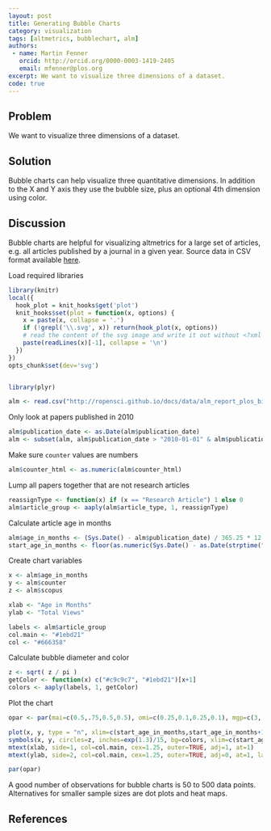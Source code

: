 ```yaml
---
layout: post
title: Generating Bubble Charts
category: visualization
tags: [altmetrics, bubblechart, alm]
authors:
 - name: Martin Fenner
   orcid: http://orcid.org/0000-0003-1419-2405
   email: mfenner@plos.org
excerpt: We want to visualize three dimensions of a dataset.
code: true
---
```


## Problem

We want to visualize three dimensions of a dataset.

## Solution

Bubble charts can help visualize three quantitative dimensions. In addition to the X and Y axis they use the bubble size, plus an optional 4th dimension using color.

## Discussion

Bubble charts are helpful for visualizing altmetrics for a large set of articles, e.g. all articles published by a journal in a given year. Source data in CSV format available [here](/docs/data/alm_report_plos_biology_2013-05-20.csv).

Load required libraries

```r

library(knitr)
local({
  hook_plot = knit_hooks$get('plot')
  knit_hooks$set(plot = function(x, options) {
    x = paste(x, collapse = '.')
    if (!grepl('\\.svg', x)) return(hook_plot(x, options))
    # read the content of the svg image and write it out without <?xml ... ?>
    paste(readLines(x)[-1], collapse = '\n')
  })
})
opts_chunk$set(dev='svg')


library(plyr)
```

```r
alm <- read.csv("http://ropensci.github.io/docs/data/alm_report_plos_biology_2013-05-20.csv", stringsAsFactors=FALSE, na.strings=c("0"))
```

Only look at papers published in 2010

```r
alm$publication_date <- as.Date(alm$publication_date)
alm <- subset(alm, alm$publication_date > "2010-01-01" & alm$publication_date <= "2010-12-31")
```

Make sure `counter` values are numbers

```r
alm$counter_html <- as.numeric(alm$counter_html)
```

Lump all papers together that are not research articles

```r
reassignType <- function(x) if (x == "Research Article") 1 else 0
alm$article_group <- aaply(alm$article_type, 1, reassignType)
```

Calculate article age in months

```r
alm$age_in_months <- (Sys.Date() - alm$publication_date) / 365.25 * 12
start_age_in_months <- floor(as.numeric(Sys.Date() - as.Date(strptime("2010-12-31", format = "%Y-%m-%d"))) / 365.25 * 12)
```

Create chart variables

```r
x <- alm$age_in_months
y <- alm$counter
z <- alm$scopus

xlab <- "Age in Months"
ylab <- "Total Views"

labels <- alm$article_group
col.main <- "#1ebd21"
col <- "#666358"
```

Calculate bubble diameter and color

```r
z <- sqrt( z / pi )
getColor <- function(x) c("#c9c9c7", "#1ebd21")[x+1]
colors <- aaply(labels, 1, getColor)
```

Plot the chart

```r

opar <- par(mai=c(0.5,.75,0.5,0.5), omi=c(0.25,0.1,0.25,0.1), mgp=c(3,.5,.5), fg="black", cex=1, cex.main=2, cex.lab=1.5, col="white", col.main=col.main, col.lab=col)

plot(x, y, type = "n", xlim=c(start_age_in_months,start_age_in_months+13), ylim=c(0,60000), xlab=NA, ylab=NA, las=1)
symbols(x, y, circles=z, inches=exp(1.3)/15, bg=colors, xlim=c(start_age_in_months,start_age_in_months+13), ylim=c(0,ymax), xlab=NA, ylab=NA, las=1, add=TRUE)
mtext(xlab, side=1, col=col.main, cex=1.25, outer=TRUE, adj=1, at=1)
mtext(ylab, side=2, col=col.main, cex=1.25, outer=TRUE, adj=0, at=1, las=1)

par(opar)
```

A good number of observations for bubble charts is 50 to 500 data points. Alternatives for smaller sample sizes are dot plots and heat maps.

## References
